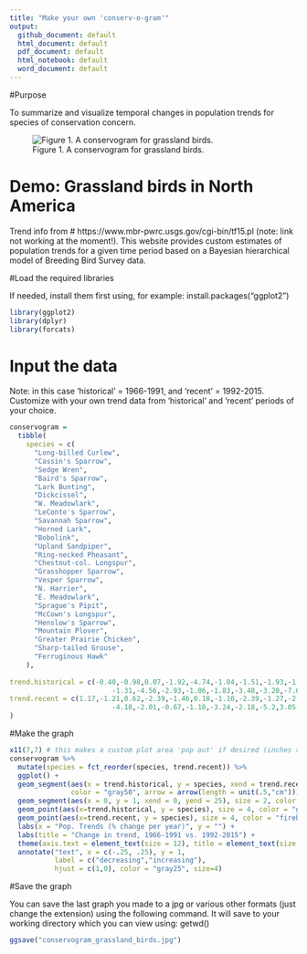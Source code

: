 ```yaml
---
title: "Make your own 'conserv-o-gram'"
output:
  github_document: default
  html_document: default
  pdf_document: default
  html_notebook: default
  word_document: default
---
```



#Purpose

To summarize and visualize temporal changes in population trends for species of conservation concern.

![Figure 1. A conservogram for grassland birds.](C:\\Users\\Mike\\Documents\\Research\\Conservation_dataviz\\scripts\\conservogram_grassland_birds.jpg)

# Demo: Grassland birds in North America

Trend info from # https://www.mbr-pwrc.usgs.gov/cgi-bin/tf15.pl (note: link not working at the moment!). This website provides custom estimates of population trends for a given time period based on a Bayesian hierarchical model of Breeding Bird Survey data. 



#Load the required libraries

If needed, install them first using, for example: install.packages("ggplot2")

```r
library(ggplot2)
library(dplyr)
library(forcats)
```



# Input the data

Note: in this case 'historical' = 1966-1991, and 'recent' = 1992-2015. Customize with your own trend data from 'historical' and 'recent' periods of your choice.

```r
conservogram =
  tibble(
    species = c(
      "Long-billed Curlew",
      "Cassin's Sparrow",
      "Sedge Wren",
      "Baird's Sparrow",
      "Lark Bunting",
      "Dickcissel",
      "W. Meadowlark",
      "LeConte's Sparrow",
      "Savannah Sparrow",
      "Horned Lark",
      "Bobolink",
      "Upland Sandpiper",
      "Ring-necked Pheasant",
      "Chestnut-col. Longspur",
      "Grasshopper Sparrow",
      "Vesper Sparrow",
      "N. Harrier",
      "E. Meadowlark",
      "Sprague's Pipit",
      "McCown's Longspur",
      "Henslow's Sparrow",
      "Mountain Plover",
      "Greater Prairie Chicken",
      "Sharp-tailed Grouse",
      "Ferruginous Hawk"
    ),
  
trend.historical = c(-0.40,-0.98,0.07,-1.92,-4.74,-1.04,-1.51,-1.93,-1.63,-2.47,-3.15,0.08,
                         -1.31,-4.56,-2.93,-1.06,-1.83,-3.48,-3.20,-7.6,-5.8,-4.42,-1.76,-1.43,0.09),
trend.recent = c(1.17,-1.21,0.62,-2.39,-1.46,0.18,-1.10,-2.39,-1.27,-2.35,-0.80,0.70,0.02,
                         -4.18,-2.01,-0.67,-1.10,-3.24,-2.18,-5.2,3.05,-2.14,7.73,1.54,0.84)
)
```



#Make the graph

```r
x11(7,7) # this makes a custom plot area 'pop out' if desired (inches x inches)
conservogram %>%
  mutate(species = fct_reorder(species, trend.recent)) %>%
  ggplot() +
  geom_segment(aes(x = trend.historical, y = species, xend = trend.recent, yend = species), size = 1, 
               color = "gray50", arrow = arrow(length = unit(.5,"cm"))) +
  geom_segment(aes(x = 0, y = 1, xend = 0, yend = 25), size = 2, color = "black", linetype = 2) +
  geom_point(aes(x=trend.historical, y = species), size = 4, color = "gray50") +
  geom_point(aes(x=trend.recent, y = species), size = 4, color = "firebrick") +
  labs(x = "Pop. Trends (% change per year)", y = "") +
  labs(title = "Change in trend, 1966-1991 vs. 1992-2015") +
  theme(axis.text = element_text(size = 12), title = element_text(size = 12)) +
  annotate("text", x = c(-.25, .25), y = 1, 
           label = c("decreasing","increasing"),
           hjust = c(1,0), color = "gray25", size=4)
```



#Save the graph

You can save the last graph you made to a jpg or various other formats (just change the extension) using the following command. It will save to your working directory which you can view using: getwd()

```r
ggsave("conservogram_grassland_birds.jpg")
```


